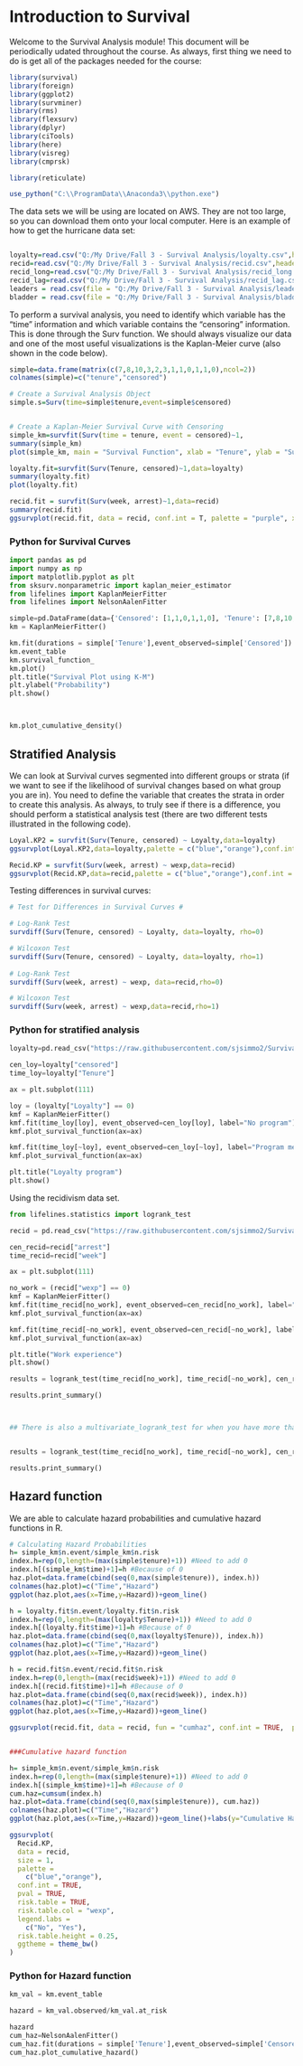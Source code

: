 # Introduction to Survival

Welcome to the Survival Analysis module!  This document will be periodically udated throughout the course.  As always, first thing we need to do is get all of the packages needed for the course:

```r
library(survival)
library(foreign)
library(ggplot2)
library(survminer)
library(rms)
library(flexsurv)
library(dplyr)
library(ciTools)
library(here)
library(visreg)
library(cmprsk)

library(reticulate)

use_python("C:\\ProgramData\\Anaconda3\\python.exe")
```

The data sets we will be using are located on AWS.  They are not too large, so you can download them onto your local computer.  Here is an example of how to get the hurricane data set: 

```r


```


```r
loyalty=read.csv("Q:/My Drive/Fall 3 - Survival Analysis/loyalty.csv",header=T)
recid=read.csv("Q:/My Drive/Fall 3 - Survival Analysis/recid.csv",header=T)
recid_long=read.csv("Q:/My Drive/Fall 3 - Survival Analysis/recid_long.csv",header=T)
recid_lag=read.csv("Q:/My Drive/Fall 3 - Survival Analysis/recid_lag.csv",header=T)
leaders = read.csv(file = "Q:/My Drive/Fall 3 - Survival Analysis/leaders.csv", header = TRUE)
bladder = read.csv(file = "Q:/My Drive/Fall 3 - Survival Analysis/bladder.csv", header = TRUE)

```

To perform a survival analysis, you need to identify which variable has the "time" information and which variable contains the "censoring" information.  This is done through the Surv function.  We should always visualize our data and one of the most useful visualizations is the Kaplan-Meier curve (also shown in the code below).

```r
simple=data.frame(matrix(c(7,8,10,3,2,3,1,1,0,1,1,0),ncol=2))
colnames(simple)=c("tenure","censored")

# Create a Survival Analysis Object 
simple.s=Surv(time=simple$tenure,event=simple$censored)


# Create a Kaplan-Meier Survival Curve with Censoring 
simple_km=survfit(Surv(time = tenure, event = censored)~1,                      data = simple)
summary(simple_km)
plot(simple_km, main = "Survival Function", xlab = "Tenure", ylab = "Survival Probability")

loyalty.fit=survfit(Surv(Tenure, censored)~1,data=loyalty)
summary(loyalty.fit)
plot(loyalty.fit)

recid.fit = survfit(Surv(week, arrest)~1,data=recid)
summary(recid.fit)
ggsurvplot(recid.fit, data = recid, conf.int = T, palette = "purple", xlab = "Week", ylab = "Survival Probability", legend = "none", break.y.by = 0.1)


```

### Python for Survival Curves 

```python
import pandas as pd
import numpy as np
import matplotlib.pyplot as plt
from sksurv.nonparametric import kaplan_meier_estimator
from lifelines import KaplanMeierFitter
from lifelines import NelsonAalenFitter

simple=pd.DataFrame(data={'Censored': [1,1,0,1,1,0], 'Tenure': [7,8,10,3,2,3]})
km = KaplanMeierFitter()

km.fit(durations = simple['Tenure'],event_observed=simple['Censored'])
km.event_table
km.survival_function_
km.plot()
plt.title("Survival Plot using K-M")
plt.ylabel("Probability")
plt.show()



km.plot_cumulative_density()


```


## Stratified Analysis

We can look at Survival curves segmented into different groups or strata (if we want to see if the likelihood of survival changes based on what group you are in).  You need to define the variable that creates the strata in order to create this analysis.  As always, to truly see if there is a difference, you should perform a statistical analysis test (there are two different tests illustrated in the following code).

```r
Loyal.KP2 = survfit(Surv(Tenure, censored) ~ Loyalty,data=loyalty)
ggsurvplot(Loyal.KP2,data=loyalty,palette = c("blue","orange"),conf.int = T)

Recid.KP = survfit(Surv(week, arrest) ~ wexp,data=recid)
ggsurvplot(Recid.KP,data=recid,palette = c("blue","orange"),conf.int = T,legend.title = "work experience", legend.labs = c("no", "yes"))


```

Testing differences in survival curves:

```r
# Test for Differences in Survival Curves #

# Log-Rank Test
survdiff(Surv(Tenure, censored) ~ Loyalty, data=loyalty, rho=0) 

# Wilcoxon Test 
survdiff(Surv(Tenure, censored) ~ Loyalty, data=loyalty, rho=1) 
 
# Log-Rank Test 
survdiff(Surv(week, arrest) ~ wexp, data=recid,rho=0)

# Wilcoxon Test 
survdiff(Surv(week, arrest) ~ wexp,data=recid,rho=1) 

```


### Python for stratified analysis

```python


loyalty=pd.read_csv("https://raw.githubusercontent.com/sjsimmo2/Survival/master/loyalty.csv")

cen_loy=loyalty["censored"]
time_loy=loyalty["Tenure"]

ax = plt.subplot(111)

loy = (loyalty["Loyalty"] == 0)
kmf = KaplanMeierFitter()
kmf.fit(time_loy[loy], event_observed=cen_loy[loy], label="No program")
kmf.plot_survival_function(ax=ax)

kmf.fit(time_loy[~loy], event_observed=cen_loy[~loy], label="Program members")
kmf.plot_survival_function(ax=ax)

plt.title("Loyalty program")
plt.show()


```

Using the recidivism data set.

```python
from lifelines.statistics import logrank_test

recid = pd.read_csv("https://raw.githubusercontent.com/sjsimmo2/Survival/master/recid.csv")

cen_recid=recid["arrest"]
time_recid=recid["week"]

ax = plt.subplot(111)

no_work = (recid["wexp"] == 0)
kmf = KaplanMeierFitter()
kmf.fit(time_recid[no_work], event_observed=cen_recid[no_work], label="No prior work")
kmf.plot_survival_function(ax=ax)

kmf.fit(time_recid[~no_work], event_observed=cen_recid[~no_work], label="Work experience")
kmf.plot_survival_function(ax=ax)

plt.title("Work experience")
plt.show()

results = logrank_test(time_recid[no_work], time_recid[~no_work], cen_recid[no_work], cen_recid[~no_work], alpha=.99)

results.print_summary()



## There is also a multivariate_logrank_test for when you have more than two groups to compare and a pairwise_logrank_test to do multiple comparisons.


results = logrank_test(time_recid[no_work], time_recid[~no_work], cen_recid[no_work], cen_recid[~no_work], weightings="wilcoxon",alpha=.99)

results.print_summary()


```


## Hazard function

We are able to calculate hazard probabilities and cumulative hazard functions in R.

```r

# Calculating Hazard Probabilities 
h= simple_km$n.event/simple_km$n.risk
index.h=rep(0,length=(max(simple$tenure)+1)) #Need to add 0
index.h[(simple_km$time)+1]=h #Because of 0
haz.plot=data.frame(cbind(seq(0,max(simple$tenure)), index.h))
colnames(haz.plot)=c("Time","Hazard")
ggplot(haz.plot,aes(x=Time,y=Hazard))+geom_line()

h = loyalty.fit$n.event/loyalty.fit$n.risk
index.h=rep(0,length=(max(loyalty$Tenure)+1)) #Need to add 0
index.h[(loyalty.fit$time)+1]=h #Because of 0
haz.plot=data.frame(cbind(seq(0,max(loyalty$Tenure)), index.h))
colnames(haz.plot)=c("Time","Hazard")
ggplot(haz.plot,aes(x=Time,y=Hazard))+geom_line()

h = recid.fit$n.event/recid.fit$n.risk
index.h=rep(0,length=(max(recid$week)+1)) #Need to add 0
index.h[(recid.fit$time)+1]=h #Because of 0
haz.plot=data.frame(cbind(seq(0,max(recid$week)), index.h))
colnames(haz.plot)=c("Time","Hazard")
ggplot(haz.plot,aes(x=Time,y=Hazard))+geom_line()

ggsurvplot(recid.fit, data = recid, fun = "cumhaz", conf.int = TRUE,  palette = "purple", xlab = "Week",           ylab = "Cumulative Hazard", legend = "none")


###Cumulative hazard function

h= simple_km$n.event/simple_km$n.risk
index.h=rep(0,length=(max(simple$tenure)+1)) #Need to add 0
index.h[(simple_km$time)+1]=h #Because of 0
cum.haz=cumsum(index.h)
haz.plot=data.frame(cbind(seq(0,max(simple$tenure)), cum.haz))
colnames(haz.plot)=c("Time","Hazard")
ggplot(haz.plot,aes(x=Time,y=Hazard))+geom_line()+labs(y="Cumulative Hazard")

ggsurvplot(
  Recid.KP,
  data = recid,
  size = 1,                 
  palette =
    c("blue","orange"),
  conf.int = TRUE,          
  pval = TRUE,              
  risk.table = TRUE,        
  risk.table.col = "wexp",
  legend.labs =
    c("No", "Yes"),    
  risk.table.height = 0.25, 
  ggtheme = theme_bw()      
)


```

### Python for Hazard function



```python

km_val = km.event_table

hazard = km_val.observed/km_val.at_risk

hazard
cum_haz=NelsonAalenFitter()
cum_haz.fit(durations = simple['Tenure'],event_observed=simple['Censored'])
cum_haz.plot_cumulative_hazard()
```
